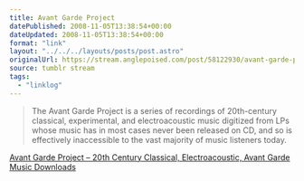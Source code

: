 ```yaml
---
title: Avant Garde Project
datePublished: 2008-11-05T13:38:54+00:00
dateUpdated: 2008-11-05T13:38:54+00:00
format: "link"
layout: "../../../layouts/posts/post.astro"
originalUrl: https://stream.anglepoised.com/post/58122930/avant-garde-project-20th-century-classical
source: tumblr stream
tags:
  - "linklog"
---
```


> The Avant Garde Project is a series of recordings of 20th-century classical, experimental, and electroacoustic music digitized from LPs whose music has in most cases never been released on CD, and so is effectively inaccessible to the vast majority of music listeners today.

[Avant Garde Project &#8211; 20th Century Classical, Electroacoustic, Avant Garde Music Downloads][1]

[1]: http://ubu.com/sound/agp/
